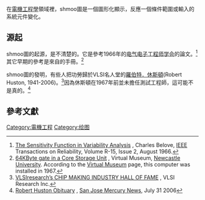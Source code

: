 在[[電機工程學|電機工程學]]領域裡，shmoo圖是一個圖形化顯示，反應一個條件範圍或輸入的系統元件變化。

==源起==
shmoo圖的起源，是不清楚的。它是參考1966年的[[电气电子工程师学会|电气电子工程师学会]]的論文。<ref>[https://ieeexplore.ieee.org/document/5217603/ The Sensitivity Function in Variability Analysis] {{Wayback|url=https://ieeexplore.ieee.org/document/5217603/ |date=20180610050625 }}, Charles Belove, [[IEEE|IEEE]] Transactions on Reliability, Volume R-15, Issue 2, August 1966.</ref> 其它早期的參考是來自{{le|IBM 2365處理器儲存元件|IBM 2365 Processor Storage}}的手冊。<ref>[https://www.staff.ncl.ac.uk/roger.broughton/museum/corestore/ram64k.htm 64KByte gate in a Core Storage Unit] {{Wayback|url=https://www.staff.ncl.ac.uk/roger.broughton/museum/corestore/ram64k.htm |date=20170215194946 }}, Virtual Museum, [[Newcastle_University|Newcastle University]]. According to the [https://www.staff.ncl.ac.uk/roger.broughton/museum/index.htm Virtual Museum] {{Wayback|url=https://www.staff.ncl.ac.uk/roger.broughton/museum/index.htm |date=20170402191625 }} page, this computer was installed in 1967.</ref>

shmoo圖的發明，有些人把功勞歸於VLSI名人堂的[[羅伯特．休斯頓|羅伯特．休斯頓]](Robert Huston, 1941-2006)。<ref>[https://www.chiphistory.org/TCI%20All_Stars-Hall_of_Fame%20161212.pdf VLSIresearch’s CHIP MAKING INDUSTRY HALL OF FAME] {{Wayback|url=https://www.chiphistory.org/TCI%20All_Stars-Hall_of_Fame%20161212.pdf |date=20170102234827 }}, VLSI Research Inc.</ref>因為休斯頓在1967年前並未擔任測試工程師，這可能不是真的。<ref>[http://www.legacy.com/obituaries/mercurynews/obituary.aspx?n=robert-e-huston&pid=18711143 Robert Huston Obituary] {{Wayback|url=http://www.legacy.com/obituaries/mercurynews/obituary.aspx?n=robert-e-huston&pid=18711143 |date=20201107081232 }}, [[San_Jose_Mercury_News|San Jose Mercury News]], July 31 2006</ref>

==參考文獻==
{{reflist}}

[[Category:電機工程|Category:電機工程]]
[[Category:绘图|Category:绘图]]